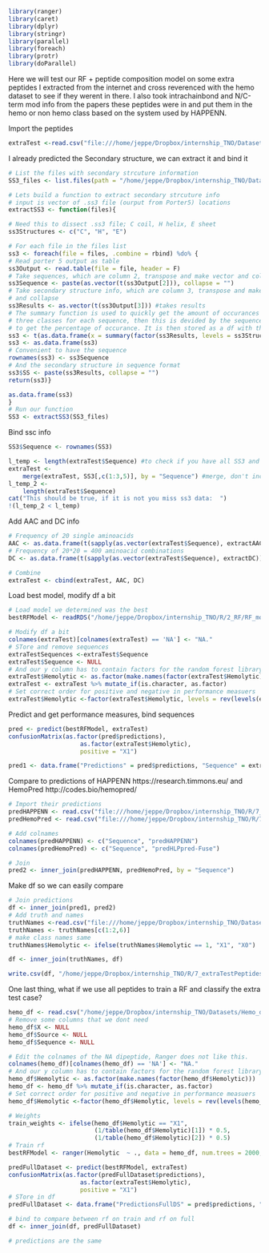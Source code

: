 ```r
library(ranger)
library(caret)
library(dplyr)
library(stringr)
library(parallel)
library(foreach)
library(protr)
library(doParallel)
```

Here we will test our RF + peptide composition model on some extra peptides
I extracted from the internet and cross reverenced with the hemo dataset to see
if they werent in there. I also took intrachainbond and N/C-term mod info from 
the papers these peptides were in and put them in the hemo or non hemo class
based on the system used by HAPPENN.

Import the peptides
```r
extraTest <-read.csv("file:///home/jeppe/Dropbox/internship_TNO/Datasets/Extra_test/extraTest.csv")
```

I already predicted the Secondary structure, we can extract it and bind it

```r
# List the files with secondary strcuture information
SS3_files <- list.files(path = "/home/jeppe/Dropbox/internship_TNO/Datasets/SS3/extraTest_ss3/", pattern = ".+ss3", full.names = TRUE)

# Lets build a function to extract secondary strcuture info 
# input is vector of .ss3 file (ourput from Porter5) locations
extractSS3 <- function(files){ 

# Need this to dissect .ss3 file; C coil, H helix, E sheet
ss3Structures <- c("C", "H", "E") 

# For each file in the files list
ss3 <- foreach(file = files, .combine = rbind) %do% {
# Read porter 5 output as table  
ss3Output <- read.table(file = file, header = F)
# Take sequences, which are column 2, transpose and make vector and collapse
ss3Sequence <- paste(as.vector(t(ss3Output[2])), collapse = "") 
# Take secondary structure info, which are column 3, transpose and make vector 
# and collapse
ss3Results <- as.vector(t(ss3Output[3])) #takes results
# The summary function is used to quickly get the amount of occurances of the 
# three classes for each sequence, then this is devided by the sequence length 
# to get the percentage of occurance. It is then stored as a df with three columns
ss3 <- t(as.data.frame(x = summary(factor(ss3Results, levels = ss3Structures), maxsum = 4)/length(ss3Results), row.names = c("Coil", "Helix", "Sheet"))) 
ss3 <- as.data.frame(ss3)
# Convenient to have the sequence
rownames(ss3) <- ss3Sequence 
# And the secondary structure in sequence format
ss3$SS <- paste(ss3Results, collapse = "")
return(ss3)}

as.data.frame(ss3)
}
# Run our function 
SS3 <- extractSS3(SS3_files)
```

Bind ssc info

```r
SS3$Sequence <- rownames(SS3) 

l_temp <- length(extraTest$Sequence) #to check if you have all SS3 and see if you lose rows with merge
extraTest <-
    merge(extraTest, SS3[,c(1:3,5)], by = "Sequence") #merge, don't include the full secondary structure sequence
l_temp_2 <-
    length(extraTest$Sequence)
cat("This should be true, if it is not you miss ss3 data:  ")
!(l_temp_2 < l_temp)
```

Add AAC and DC info
```r
# Frequency of 20 single aminoacids
AAC <- as.data.frame(t(sapply(as.vector(extraTest$Sequence), extractAAC))) 
# Frequency of 20*20 = 400 aminoacid combinations
DC <- as.data.frame(t(sapply(as.vector(extraTest$Sequence), extractDC)))

# Combine
extraTest <- cbind(extraTest, AAC, DC)
```

Load best model, modify df a bit

```r
# Load model we determined was the best
bestRFModel <- readRDS("/home/jeppe/Dropbox/internship_TNO/R/2_RF/RF_models/finalModel/bestRFModel.rds")

# Modify df a bit
colnames(extraTest)[colnames(extraTest) == 'NA'] <- "NA." 
# STore and remove sequences
extraTestSequences <-extraTest$Sequence
extraTest$Sequence <- NULL
# And our y column has to contain factors for the random forest library to work
extraTest$Hemolytic <- as.factor(make.names(factor(extraTest$Hemolytic)))
extraTest <- extraTest %>% mutate_if(is.character, as.factor) 
# Set correct order for positive and negative in performance measuers
extraTest$Hemolytic <-factor(extraTest$Hemolytic, levels = rev(levels(extraTest$Hemolytic)))
```

Predict and get performance measures, bind sequences

```r
pred <- predict(bestRFModel, extraTest)
confusionMatrix(as.factor(pred$predictions),
                    as.factor(extraTest$Hemolytic),
                    positive = "X1")

pred1 <- data.frame("Predictions" = pred$predictions, "Sequence" = extraTestSequences)
```

Compare to predictions of HAPPENN 
https://research.timmons.eu/
and HemoPred http://codes.bio/hemopred/

```r
# Import their predictions
predHAPPENN <- read.csv("file:///home/jeppe/Dropbox/internship_TNO/R/7_extraTestPeptides/happennExtraTestPredictions.csv", header = F)
predHemoPred <- read.csv("file:///home/jeppe/Dropbox/internship_TNO/R/7_extraTestPeptides/HLPpred-FuseExtraTestPredictions.csv", header = F)[1:2]

# Add colnames
colnames(predHAPPENN) <- c("Sequence", "predHAPPENN")
colnames(predHemoPred) <- c("Sequence", "predHLPpred-Fuse")

# Join
pred2 <- inner_join(predHAPPENN, predHemoPred, by = "Sequence")
```

Make df so we can easily compare

```r
# Join predictions
df <- inner_join(pred1, pred2)
# Add truth and names 
truthNames <-read.csv("file:///home/jeppe/Dropbox/internship_TNO/Datasets/Extra_test/extraTest.csv")
truthNames <- truthNames[c(1:2,6)]
# make class names same
truthNames$Hemolytic <- ifelse(truthNames$Hemolytic == 1, "X1", "X0")

df <- inner_join(truthNames, df)

write.csv(df, "/home/jeppe/Dropbox/internship_TNO/R/7_extraTestPeptides/predictionResultsExtraTest.csv")
```

One last thing, what if we use all peptides to train a RF and classify the extra
test case?

```r
hemo_df <- read.csv("/home/jeppe/Dropbox/internship_TNO/Datasets/Hemo_databases/hemo_df_ICB_NCtermMods_SS3_AAC_DC_18july.csv")
# Remove some columns that we dont need
hemo_df$X <- NULL
hemo_df$Source <- NULL
hemo_df$Sequence <- NULL

# Edit the colnames of the NA dipeptide, Ranger does not like this.
colnames(hemo_df)[colnames(hemo_df) == 'NA'] <- "NA." 
# And our y column has to contain factors for the random forest library to work
hemo_df$Hemolytic <- as.factor(make.names(factor(hemo_df$Hemolytic)))
hemo_df <- hemo_df %>% mutate_if(is.character, as.factor) 
# Set correct order for positive and negative in performance measuers
hemo_df$Hemolytic <-factor(hemo_df$Hemolytic, levels = rev(levels(hemo_df$Hemolytic))) 

# Weights
train_weights <- ifelse(hemo_df$Hemolytic == "X1",
                        (1/table(hemo_df$Hemolytic)[1]) * 0.5,
                        (1/table(hemo_df$Hemolytic)[2]) * 0.5)
# Train rf
bestRFModel <- ranger(Hemolytic  ~ ., data = hemo_df, num.trees = 2000, min.node.size = 1, mtry = 23, case.weights = train_weights)

predFullDataset <- predict(bestRFModel, extraTest)
confusionMatrix(as.factor(predFullDataset$predictions),
                    as.factor(extraTest$Hemolytic),
                    positive = "X1")
# STore in df
predFullDataset <- data.frame("PredictionsFullDS" = pred$predictions, "Sequence" = extraTestSequences)

# bind to compare between rf on train and rf on full
df <- inner_join(df, predFullDataset)

# predictions are the same
```

